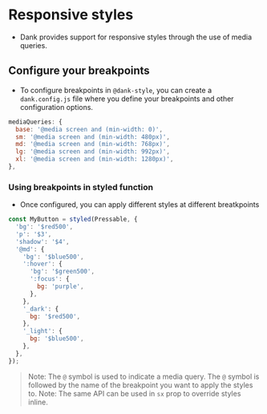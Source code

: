 
<Meta title="api/Responsive Styles" />

# Responsive styles

- Dank provides support for responsive styles through the use of media queries.

## Configure your breakpoints

- To configure breakpoints in `@dank-style`, you can create a `dank.config.js` file where you define your breakpoints and other configuration options.

```jsx
mediaQueries: {
  base: '@media screen and (min-width: 0)',
  sm: '@media screen and (min-width: 480px)',
  md: '@media screen and (min-width: 768px)',
  lg: '@media screen and (min-width: 992px)',
  xl: '@media screen and (min-width: 1280px)',
},
```

### Using breakpoints in styled function

- Once configured, you can apply different styles at different breatkpoints

```jsx
const MyButton = styled(Pressable, {
  'bg': '$red500',
  'p': '$3',
  'shadow': '$4',
  '@md': {
    'bg': '$blue500',
    ':hover': {
      'bg': '$green500',
      ':focus': {
        bg: 'purple',
      },
    },
    '_dark': {
      bg: '$red500',
    },
    '_light': {
      bg: '$blue500',
    },
  },
});
```

> Note: The `@` symbol is used to indicate a media query. The `@` symbol is followed by the name of the breakpoint you want to apply the styles to.
> Note: The same API can be used in `sx` prop to override styles inline.
